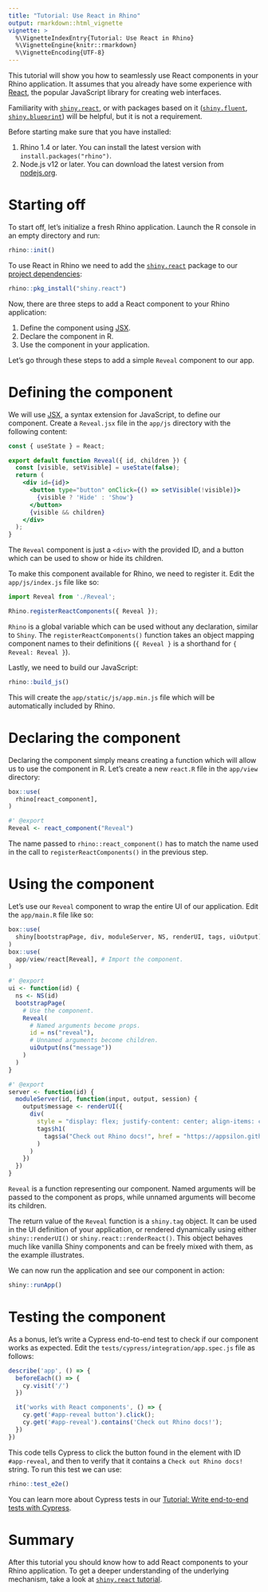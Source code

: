 ```yaml
---
title: "Tutorial: Use React in Rhino"
output: rmarkdown::html_vignette
vignette: >
  %\VignetteIndexEntry{Tutorial: Use React in Rhino}
  %\VignetteEngine{knitr::rmarkdown}
  %\VignetteEncoding{UTF-8}
---
```


This tutorial will show you how to seamlessly use React components in your Rhino application.
It assumes that you already have some experience with [React](https://react.dev/),
the popular JavaScript library for creating web interfaces.

Familiarity with [`shiny.react`](https://github.com/Appsilon/shiny.react),
or with packages based on it ([`shiny.fluent`](https://github.com/Appsilon/shiny.fluent),
[`shiny.blueprint`](https://github.com/Appsilon/shiny.blueprint)) will be helpful,
but it is not a requirement.

Before starting make sure that you have installed:

1. Rhino 1.4 or later.
You can install the latest version with `install.packages("rhino")`.
2. Node.js v12 or later.
You can download the latest version from [nodejs.org](https://nodejs.org/en/download).


# Starting off

To start off, let's initialize a fresh Rhino application.
Launch the R console in an empty directory and run:

```r
rhino::init()
```

To use React in Rhino we need to add
the [`shiny.react`](https://github.com/Appsilon/shiny.react) package
to our [project dependencies](https://appsilon.github.io/rhino/reference/dependencies.html):

```r
rhino::pkg_install("shiny.react")
```

Now, there are three steps to add a React component to your Rhino application:

1. Define the component using [JSX](https://react.dev/learn/writing-markup-with-jsx).
2. Declare the component in R.
3. Use the component in your application.

Let's go through these steps to add a simple `Reveal` component to our app.

# Defining the component

We will use [JSX](https://react.dev/learn/writing-markup-with-jsx),
a syntax extension for JavaScript, to define our component.
Create a `Reveal.jsx` file in the `app/js` directory with the following content:

```jsx
const { useState } = React;

export default function Reveal({ id, children }) {
  const [visible, setVisible] = useState(false);
  return (
    <div id={id}>
      <button type="button" onClick={() => setVisible(!visible)}>
        {visible ? 'Hide' : 'Show'}
      </button>
      {visible && children}
    </div>
  );
}
```

The `Reveal` component is just a `<div>` with the provided ID,
and a button which can be used to show or hide its children.

To make this component available for Rhino, we need to register it.
Edit the `app/js/index.js` file like so:

```js
import Reveal from './Reveal';

Rhino.registerReactComponents({ Reveal });
```

`Rhino` is a global variable which can be used without any declaration, similar to `Shiny`.
The `registerReactComponents()` function takes an object
mapping component names to their definitions
(`{ Reveal }` is a shorthand for `{ Reveal: Reveal }`).

Lastly, we need to build our JavaScript:

```r
rhino::build_js()
```

This will create the `app/static/js/app.min.js` file
which will be automatically included by Rhino.

# Declaring the component

Declaring the component simply means creating a function
which will allow us to use the component in R.
Let's create a new `react.R` file in the `app/view` directory:

```r
box::use(
  rhino[react_component],
)

#' @export
Reveal <- react_component("Reveal")
```

The name passed to `rhino::react_component()`
has to match the name used in the call to `registerReactComponents()` in the previous step.

# Using the component

Let's use our `Reveal` component to wrap the entire UI of our application.
Edit the `app/main.R` file like so:

```r
box::use(
  shiny[bootstrapPage, div, moduleServer, NS, renderUI, tags, uiOutput],
)
box::use(
  app/view/react[Reveal], # Import the component.
)

#' @export
ui <- function(id) {
  ns <- NS(id)
  bootstrapPage(
    # Use the component.
    Reveal(
      # Named arguments become props.
      id = ns("reveal"),
      # Unnamed arguments become children.
      uiOutput(ns("message"))
    )
  )
}

#' @export
server <- function(id) {
  moduleServer(id, function(input, output, session) {
    output$message <- renderUI({
      div(
        style = "display: flex; justify-content: center; align-items: center; height: 100vh;",
        tags$h1(
          tags$a("Check out Rhino docs!", href = "https://appsilon.github.io/rhino/")
        )
      )
    })
  })
}
```

`Reveal` is a function representing our component.
Named arguments will be passed to the component as props,
while unnamed arguments will become its children.

The return value of the `Reveal` function is a `shiny.tag` object.
It can be used in the UI definition of your application,
or rendered dynamically using either `shiny::renderUI()` or `shiny.react::renderReact()`.
This object behaves much like vanilla Shiny components and can be freely mixed with them,
as the example illustrates.

We can now run the application and see our component in action:

```r
shiny::runApp()
```

# Testing the component

As a bonus, let's write a Cypress end-to-end test to check if our component works as expected.
Edit the `tests/cypress/integration/app.spec.js` file as follows:

```js
describe('app', () => {
  beforeEach(() => {
    cy.visit('/')
  })

  it('works with React components', () => {
    cy.get('#app-reveal button').click();
    cy.get('#app-reveal').contains('Check out Rhino docs!');
  })
})
```

This code tells Cypress to click the button found in the element with ID `#app-reveal`,
and then to verify that it contains a `Check out Rhino docs!` string.
To run this test we can use:

```r
rhino::test_e2e()
```

You can learn more about Cypress tests in our
[Tutorial: Write end-to-end tests with Cypress](https://appsilon.github.io/rhino/articles/tutorial/write-end-to-end-tests-with-cypress.html).

# Summary

After this tutorial you should know how to add React components to your Rhino application.
To get a deeper understanding of the underlying mechanism,
take a look at [`shiny.react` tutorial](https://appsilon.github.io/shiny.react/articles/shiny-react.html).
